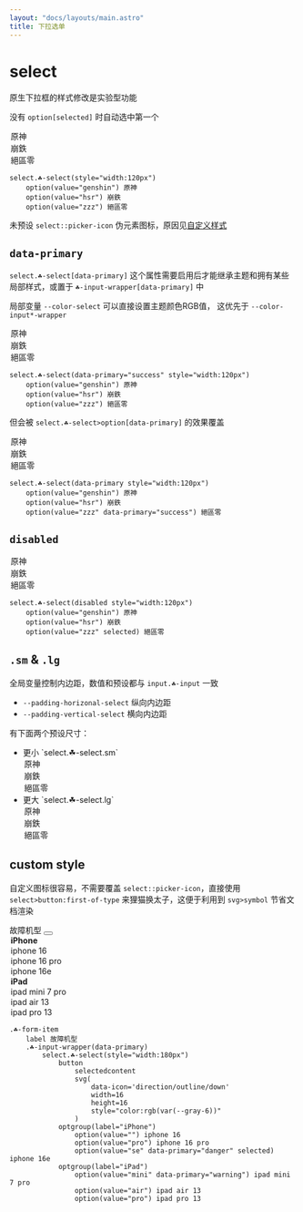 ```yaml
---
layout: "docs/layouts/main.astro"
title: 下拉选单
---
```




# select

原生下拉框的样式修改是实验型功能

没有 `option[selected]` 时自动选中第一个

<T tag="select" class="☘-select" style="width:120px">
    <option value="genshin">原神</option>
    <option value="hsr">崩鉄</option>
    <option value="zzz">絕區零</option>
</T>

```pug
select.☘-select(style="width:120px")
    option(value="genshin") 原神
    option(value="hsr") 崩鉄
    option(value="zzz") 絕區零
```

未预设 `select::picker-icon` 伪元素图标，原因见[自定义样式](/menu/form/select#custom-style)


## `data-primary`

`select.☘-select[data-primary]` 这个属性需要启用后才能继承主题和拥有某些局部样式，或置于 `☘-input-wrapper[data-primary]` 中

局部变量 `--color-select` 可以直接设置主题颜色RGB值， 这优先于 `--color-input*-wrapper`

<T tag="select" class="☘-select" data-primary="success" style="width:120px">
    <option value="genshin">原神</option>
    <option value="hsr">崩鉄</option>
    <option value="zzz">絕區零</option>
</T>

```pug
select.☘-select(data-primary="success" style="width:120px")
    option(value="genshin") 原神
    option(value="hsr") 崩鉄
    option(value="zzz") 絕區零
```

但会被 `select.☘-select>option[data-primary]` 的效果覆盖

<T tag="select" class="☘-select" data-primary style="width:120px">
    <option value="genshin">原神</option>
    <option value="hsr">崩鉄</option>
    <option value="zzz" data-primary="success">絕區零</option>
</T>

```pug
select.☘-select(data-primary style="width:120px")
    option(value="genshin") 原神
    option(value="hsr") 崩鉄
    option(value="zzz" data-primary="success") 絕區零
```

## `disabled`

<T tag="select" class="☘-select" disabled style="width:120px">
    <option value="genshin">原神</option>
    <option value="hsr">崩鉄</option>
    <option value="zzz" selected>絕區零</option>
</T>

```pug
select.☘-select(disabled style="width:120px")
    option(value="genshin") 原神
    option(value="hsr") 崩鉄
    option(value="zzz" selected) 絕區零
```


## `.sm` & `.lg`

全局变量控制内边距，数值和预设都与 `input.☘-input` 一致

- `--padding-horizonal-select` 纵向内边距
- `--padding-vertical-select` 横向内边距

有下面两个预设尺寸：

-   <T class="☘-form-item">
        <label>更小 `select.☘-select.sm`</label>
        <T class="☘-input-wrapper" data-primary>
            <T tag="select" class="☘-select sm" style="width:88px">
                <option value="genshin">原神</option>
                <option value="hsr">崩鉄</option>
                <option value="zzz">絕區零</option>
            </T>
        </T>
    </T>
-   <T class="☘-form-item">
        <label>更大 `select.☘-select.lg`</label>
        <T class="☘-input-wrapper" data-primary>
            <T tag="select" class="☘-select lg" style="width:99px">
                <option value="genshin">原神</option>
                <option value="hsr">崩鉄</option>
                <option value="zzz">絕區零</option>
            </T>
        </T>
    </T>



## custom style

自定义图标很容易，不需要覆盖 `select::picker-icon`，直接使用 `select>button:first-of-type` 来狸猫换太子，这便于利用到 `svg>symbol` 节省文档渲染

<T class="☘-form-item">
    <label>故障机型</label>
    <T class="☘-input-wrapper" data-primary>
        <T tag="select" class="☘-select" style="width:180px">
            <button>
                <selectedcontent></selectedcontent>
                <Icon
                    name="direction/outline/down"
                    width={16}
                    height={16}
                    style="color:rgb(var(--gray-6))"
                />
            </button>
            <optgroup label="iPhone">
                <option value="">iphone 16</option>
                <option value="pro">iphone 16 pro</option>
                <option value="se" data-primary="danger" selected>iphone 16e</option>
            </optgroup>
            <optgroup label="iPad">
                <option value="mini" data-primary="warning">ipad mini 7 pro</option>
                <option value="air">ipad air 13</option>
                <option value="pro">ipad pro 13</option>
            </optgroup>
        </T>
    </T>
</T>

```pug
.☘-form-item
    label 故障机型
    .☘-input-wrapper(data-primary)
        select.☘-select(style="width:180px")
            button
                selectedcontent
                svg(
                    data-icon='direction/outline/down'
                    width=16
                    height=16
                    style="color:rgb(var(--gray-6))"
                )
            optgroup(label="iPhone")
                option(value="") iphone 16
                option(value="pro") iphone 16 pro
                option(value="se" data-primary="danger" selected) iphone 16e
            optgroup(label="iPad")
                option(value="mini" data-primary="warning") ipad mini 7 pro
                option(value="air") ipad air 13
                option(value="pro") ipad pro 13
```
